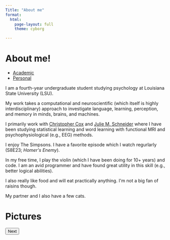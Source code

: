 ```yaml
---
Title: "About me"
format:
  html:
    page-layout: full
    theme: cyborg

---
```


# About me!

```{=html}
<ul class="nav nav-tabs" role="tablist">
  <li class="nav-item" role="presentation">
    <a class="nav-link active" data-bs-toggle="tab" href="#home" aria-selected="true" role="tab">Academic</a>
  </li>
  <li class="nav-item" role="presentation">
    <a class="nav-link" data-bs-toggle="tab" href="#profile" aria-selected="false" tabindex="-1" role="tab">Personal</a>
  </li>
</ul>
<div id="myTabContent" class="tab-content">
  <div class="tab-pane fade show active" id="home" role="tabpanel">
    <p>I am a fourth-year undergraduate student studying psychology at Louisiana State University (LSU).</p>

    <p>My work takes a computational and neuroscientific (which itself is highly interdisciplinary) approach to investigate language, learning, perception, and memory in minds, brains, and machines.</p>

    <p>I primarily work with <a href="https://www.lsu.edu/hss/psychology/faculty/cognitive/cox.php">Christopher Cox</a> and <a href="https://juschnei.wixsite.com/lendlab/dr-julie-m-schneider">Julie M. Schneider</a> where I have been studying statistical learning and word learning with functional MRI and psychophysiological (e.g., EEG) methods.</p>

  </div>
  <div class="tab-pane fade" id="profile" role="tabpanel">
    <p>I enjoy The Simpsons. I have a favorite episode which I watch regurlarly (S8E23; <em>Homer's Enemy</em>).</p>

    <p>In my free time, I play the violin (which I have been doing for 10+ years) and code. I am an avid programmer and have found great utility in this skill (e.g., better logical abilities).</p>

    <p>I also really like food and will eat practically anything. I'm not a big fan of raisins though. </p>

    <p>My partner and I also have a few cats.</p>
  </div>
</div>

```

# Pictures

```{=html}
<html lang="en">
<head>
  <meta charset="UTF-8">
  <meta name="viewport" content="width=device-width, initial-scale=1.0">
  <title>Click Through Pictures</title>
  <style>
    .image-container {
      text-align: center;
    }
    .image-container img {
      max-width: 100%;
      height: auto;
      display: none; /* Hide all images by default */
    }
  </style>
</head>
<body>
  <div class="image-container">
    <img src="images/bauhaus_brain1.png" alt="Bauhaus Brain" width=400px>
    <img src="images/jango.jpg" alt="Bauhaus Brain" width=400px>
    <img src="images/jinx.jpg" alt="Bauhaus Brain" width=400px>
    <img src="images/winston.jpg" alt="Bauhaus Brain" width=400px>
    <!-- Add more images as needed -->
  </div>
  <button type="button" class="btn btn-outline-dark mt-2" onclick="nextImage()">Next</button>

  <script>
    let currentImageIndex = 0;
    const images = document.querySelectorAll('.image-container img');

    function showImage(index) {
      if (index < 0) {
        index = images.length - 1;
      } else if (index >= images.length) {
        index = 0;
      }

      // Hide all images
      images.forEach(image => image.style.display = 'none');

      // Show the selected image
      images[index].style.display = 'block';
      currentImageIndex = index;
    }

    function nextImage() {
      showImage(currentImageIndex + 1);
    }

    // Show the first image initially
    showImage(0);
  </script>
</body>
</html>
```